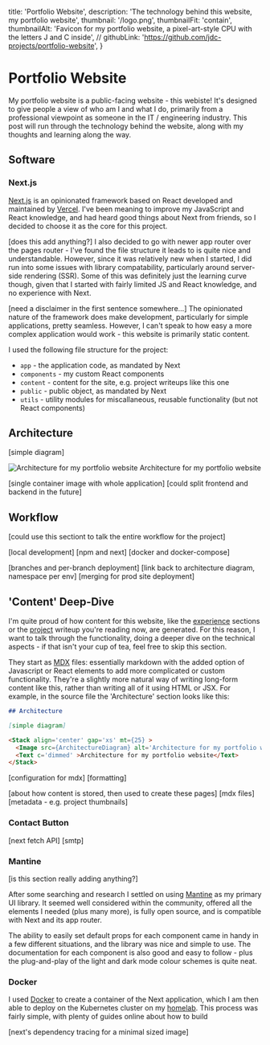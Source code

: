   title: 'Portfolio Website',
  description: 'The technology behind this website, my portfolio website',
  thumbnail: '/logo.png',
  thumbnailFit: 'contain',
  thumbnailAlt: 'Favicon for my portfolio website, a pixel-art-style CPU with the letters J and C inside',
  // githubLink: 'https://github.com/jdc-projects/portfolio-website',
}


# Portfolio Website

My portfolio website is a public-facing website - this webiste!
It's designed to give people a view of who am I and what I do, primarily from a professional viewpoint as someone in the IT / engineering industry.
This post will run through the technology behind the website, along with my thoughts and learning along the way.

## Software

### Next.js

[Next.js](https://nextjs.org/) is an opinionated framework based on React developed and maintained by [Vercel](https://vercel.com/).
I've been meaning to improve my JavaScript and React knowledge, and had heard good things about Next from friends, so I decided to choose it as the core for this project.

[does this add anything?]
I also decided to go with newer app router over the pages router - I've found the file structure it leads to is quite nice and understandable.
However, since it was relatively new when I started, I did run into some issues with library compatability, particularly around server-side rendering (SSR).
Some of this was definitely just the learning curve though, given that I started with fairly limited JS and React knowledge, and no experience with Next.

[need a disclaimer in the first sentence somewhere...]
The opinionated nature of the framework does make development, particularly for simple applications, pretty seamless.
However, I can't speak to how easy a more complex application would work - this website is primarily static content.

I used the following file structure for the project:

- `app` - the application code, as mandated by Next
- `components` - my custom React components
- `content` - content for the site, e.g. project writeups like this one
- `public` - public object, as mandated by Next
- `utils` - utility modules for miscallaneous, reusable functionality (but not React components)

## Architecture

[simple diagram]

<Stack align='center' gap='xs' mt={20} >
  <Image src={ArchitectureDiagram} alt='Architecture for my portfolio website' w='80%' />
  <Text c='dimmed' >Architecture for my portfolio website</Text>
</Stack>

[single container image with whole application] [could split frontend and backend in the future]

## Workflow

[could use this sectiont to talk the entire workflow for the project]

[local development]
[npm and next]
[docker and docker-compose]

[branches and per-branch deployment] [link back to architecture diagram, namespace per env]
[merging for prod site deployment]

## 'Content' Deep-Dive

I'm quite proud of how content for this website, like the [experience](/experience) sections or the [project](/projects) writeup you're reading now, are generated.
For this reason, I want to talk through the functionality, doing a deeper dive on the technical aspects - if that isn't your cup of tea, feel free to skip this section.

They start as [MDX](https://mdxjs.com/) files: essentially markdown with the added option of Javascript or React elements to add more complicated or custom functionality.
They're a slightly more natural way of writing long-form content like this, rather than writing all of it using HTML or JSX.
For example, in the source file the 'Architecture' section looks like this:

```md
## Architecture

[simple diagram]

<Stack align='center' gap='xs' mt={25} >
  <Image src={ArchitectureDiagram} alt='Architecture for my portfolio website' w='80%' />
  <Text c='dimmed' >Architecture for my portfolio website</Text>
</Stack>
```

[configuration for mdx] [formatting]

[about how content is stored, then used to create these pages]
[mdx files]
[metadata - e.g. project thumbnails]

### Contact Button

[next fetch API]
[smtp]

### Mantine

[is this section really adding anything?]

After some searching and research I settled on using [Mantine](https://mantine.dev/) as my primary UI library.
It seemed well considered within the community, offered all the elements I needed (plus many more), is fully open source, and is compatible with Next and its app router.

The ability to easily set default props for each component came in handy in a few different situations, and the library was nice and simple to use.
The documentation for each component is also good and easy to follow - plus the plug-and-play of the light and dark mode colour schemes is quite neat.

### Docker

I used [Docker](https://www.docker.com/) to create a container of the Next application, which I am then able to deploy on the Kubernetes cluster on my [homelab](/projects/homelab).
This process was fairly simple, with plenty of guides online about how to build

[next's dependency tracing for a minimal sized image]
